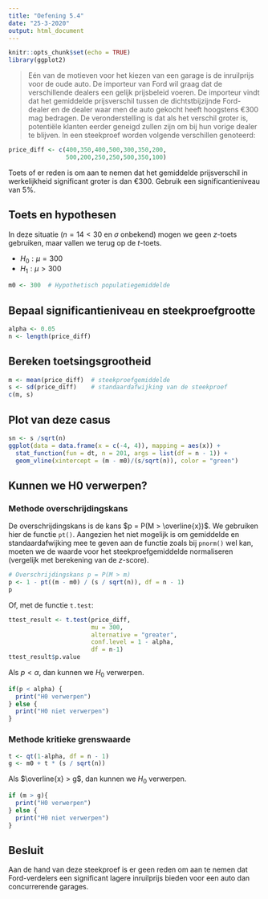 ```yaml
---
title: "Oefening 5.4"
date: "25-3-2020"
output: html_document
---
```


```r
knitr::opts_chunk$set(echo = TRUE)
library(ggplot2)
```

> Eén van de motieven voor het kiezen van een garage is de inruilprijs voor de oude auto. De importeur van Ford wil graag dat de verschillende dealers een gelijk prijsbeleid voeren. De importeur vindt dat het gemiddelde prijsverschil tussen de dichtstbijzijnde Ford-dealer en de dealer waar men de auto gekocht heeft hoogstens €300 mag bedragen. De veronderstelling is dat als het verschil groter is, potentiële klanten eerder geneigd zullen zijn om bij hun vorige dealer te blijven.
> In een steekproef worden volgende verschillen genoteerd:

```r
price_diff <- c(400,350,400,500,300,350,200,
                500,200,250,250,500,350,100)
```

Toets of er reden is om aan te nemen dat het gemiddelde prijsverschil in werkelijkheid significant groter is dan €300. Gebruik een significantieniveau van 5%.

## Toets en hypothesen

In deze situatie ($n = 14 < 30$ en $\sigma$ onbekend) mogen we geen $z$-toets gebruiken, maar vallen we terug op de $t$-toets.

- $H_0: \mu = 300$
- $H_1: \mu > 300$

```r
m0 <- 300  # Hypothetisch populatiegemiddelde
```

## Bepaal significantieniveau en steekproefgrootte

```r
alpha <- 0.05
n <- length(price_diff)
```

## Bereken toetsingsgrootheid

```r
m <- mean(price_diff)  # steekproefgemiddelde
s <- sd(price_diff)    # standaardafwijking van de steekproef
c(m, s)
```

## Plot van deze casus

```r
sn <- s /sqrt(n)
ggplot(data = data.frame(x = c(-4, 4)), mapping = aes(x)) +
  stat_function(fun = dt, n = 201, args = list(df = n - 1)) +
  geom_vline(xintercept = (m - m0)/(s/sqrt(n)), color = "green")
```


## Kunnen we H0 verwerpen?

### Methode overschrijdingskans

De overschrijdingskans is de kans $p = P(M > \overline{x})$. We gebruiken hier de functie `pt()`. Aangezien het niet mogelijk is om gemiddelde en standaardafwijking mee te geven aan de functie zoals bij `pnorm()` wel kan, moeten we de waarde voor het steekproefgemiddelde normaliseren (vergelijk met berekening van de $z$-score).

```r
# Overschrijdingskans p = P(M > m)
p <- 1 - pt((m - m0) / (s / sqrt(n)), df = n - 1)
p
```

Of, met de functie `t.test`:

```r
ttest_result <- t.test(price_diff,
                       mu = 300,
                       alternative = "greater",
                       conf.level = 1 - alpha, 
                       df = n-1)
ttest_result$p.value
```

Als $p < \alpha$, dan kunnen we $H_0$ verwerpen.

```r
if(p < alpha) {
  print("H0 verwerpen")
} else {
  print("H0 niet verwerpen")
}
```


### Methode kritieke grenswaarde

```r
t <- qt(1-alpha, df = n - 1)
g <- m0 + t * (s / sqrt(n))
```

Als $\overline{x} > g$, dan kunnen we $H_0$ verwerpen.

```r
if (m > g){
  print("H0 verwerpen")
} else {
  print("H0 niet verwerpen")
}
```

## Besluit

Aan de hand van deze steekproef is er geen reden om aan te nemen dat Ford-verdelers een significant lagere inruilprijs bieden voor een auto dan concurrerende garages.
